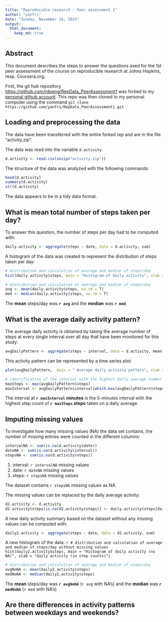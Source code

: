 ```yaml
---
title: "Reproducible research - Peer assessment 1"
author: "yanfri"
date: "Sunday, November 16, 2014"
output: 
  html_document:
    keep_md: true
---
```


## Abstract

This document describes the steps to answer the questions ased for the 1st peer assessment of the course on reproducible research at Johns Hopkins, resp. Coursera.org.

First, the git hub repository [https://github.com/rdpeng/RepData_PeerAssessment1](https://github.com/rdpeng/RepData_PeerAssessment1) was forked to my [personal github account](https://github.com/yanfri/RepData_PeerAssessment1). This repo was then cloned to my personal computer using the command `git clone https://github.com/yanfri/RepData_PeerAssessment1.git`

## Loading and preprocessing the data
The data have been transferred with the entire forked rep and are in the file "activity.zip".

The data was read into the variable `d.activity`.
```r
d.activity <- read.csv(unzip("activity.zip"))
```

The structure of the data was analyzed with the following commands:
```r
head(d.activity)
summary(d.activity)
str(d.activity)
```

The data appears to be in a tidy data format.

## What is mean total number of steps taken per day?
To answer this question, the number of steps per day had to be computed with:

```r
daily.activity <- aggregate(steps ~ date, data = d.activity, sum)
```

A histogram of the data was created to represent the distribution of steps taken per day:
```r
# distribution and calculation of average and median of steps/day
hist(daily.activity$steps, main = "Histogram of daily activity", xlab = "daily activity (in step counts)")
```

```r
# distribution and calculation of average and median of steps/day
avg <- mean(daily.activity$steps, na.rm = T)
med <- median(daily.activity$steps, na.rm = T)
```

The **mean** steps/day was **`r avg`** and the **median** was **`r med`**.


## What is the average daily activity pattern?

The average daily activity is obtained by taking the average number of steps at every single interval over all day that have been monitored for this study:
```r
avgDailyPattern <- aggregate(steps ~ interval, data = d.activity, mean)
```

This activity pattern can be represented by a time series plot:
```r
plot(avgDailyPattern,  main = " Average daily activity pattern", xlab = "interval ID", ylab = "average step counts", type = "l")

# identification of the interval with the highest daily average number of steps
maxSteps <- max(avgDailyPattern$steps)
maxInterval <- avgDailyPattern$interval[which.max(avgDailyPattern$steps)]
```

The interval at **`r maxInterval` minutes** is the 5-minutes interval with the highest step count of **`r maxSteps` steps** taken on a daily average. 


## Imputing missing values

To investigate how many missing values (NA) the data set contains, the number of missing entries were counted in the different columns:

```r
intervalNA <- sum(is.na(d.activity$date))
dateNA <- sum(is.na(d.activity$interval))
stepsNA <- sum(is.na(d.activity$steps))
```

 1. interval: `r intervalNA` missing values
 2. date: `r dateNA` missing values
 3. steps: `r stepsNA` missing values

The dataset contains `r stepsNA` missing values as NA.

The missing values can be replaced by the daily average activity:
```r
d2.activity <- d.activity
d2.activity$steps[is.na(d2.activity$steps)] <- daily.activity$steps[daily.activity$date == d2.activity$steps[is.na(d2.activity$steps)]]
```

A new daily activity summary based on the dataset without any missing values can be computed with:
```r
daily2.activity <- aggregate(steps ~ date, data = d2.activity, sum)
```

A new histogram of the data:
     ```r
# distribution and calculation of average and median of steps/day without missing values
hist(daily2.activity$steps, main = "Histogram of daily activity (no NA)", xlab = "daily activity (in step counts)")
```

```r
# distribution and calculation of average and median of steps/day
avgNoNA <- mean(daily2.activity$steps)
medNoNA <- median(daily2.activity$steps)
```

The **mean** steps/day was **`r avgNoNA`** (`r avg` with NA's) and the **median** was **`r medNoNA`** (`r med` with NA's).


## Are there differences in activity patterns between weekdays and weekends?



